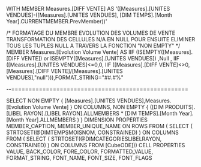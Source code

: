 WITH
MEMBER Measures.[DIFF VENTE] AS '([Measures].[UNITES VENDUES]-([Measures].[UNITES VENDUES], [DIM TEMPS].[Month Year].CURRENTMEMBER.PrevMember))'

/*
FORMATAGE DU MEMBRE EVOLUTION DES VOLUMES DE VENTE
TRANSFORMATION DES CELLULES N/A EN NULL POUR ENSUITE ELIMINER TOUS LES TUPLES NULL  A TRAVERS LA FONCTION "NON EMPTY"
*/
MEMBER Measures.[Evolution Volume Vente] AS 
IIF (ISEMPTY([Measures].[DIFF VENTE]) or ISEMPTY([Measures].[UNITES VENDUES]) ,Null ,
	IIF ([Measures].[UNITES VENDUES]<=0,0,
			IIF ([Measures].[DIFF VENTE]<>0,[Measures].[DIFF VENTE]/[Measures].[UNITES VENDUES],"null"))),FORMAT_STRING="##.#%"

--===================================================
 


SELECT NON EMPTY { [Measures].[UNITES VENDUES],Measures.[Evolution Volume Vente] } ON COLUMNS, NON EMPTY { ([DIM PRODUITS].[LIBEL RAYON].[LIBEL RAYON].ALLMEMBERS * [DIM TEMPS].[Month Year].[Month Year].ALLMEMBERS ) } DIMENSION PROPERTIES MEMBER_CAPTION, MEMBER_UNIQUE_NAME ON ROWS FROM ( SELECT ( STRTOSET(@DIMTEMPSMOISNOM, CONSTRAINED) ) ON COLUMNS FROM ( SELECT ( STRTOSET(@DIMCATEGORIESLIBELRAYON, CONSTRAINED) ) ON COLUMNS FROM [CubeODE])) CELL PROPERTIES VALUE, BACK_COLOR, FORE_COLOR, FORMATTED_VALUE, FORMAT_STRING, FONT_NAME, FONT_SIZE, FONT_FLAGS
